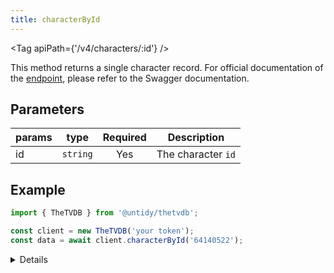 ```yaml
---
title: characterById
---
```



<Tag apiPath={'/v4/characters/:id'} />

This method returns a single character record. For official documentation of the
[endpoint](https://thetvdb.github.io/v4-api/#/Characters/getCharacterBase), please refer to the Swagger
documentation.

## Parameters

| params | type     | Required | Description        |
| ------ | -------- | :------: | ------------------ |
| id     | `string` |   Yes    | The character `id` |

## Example

```js {4}
import { TheTVDB } from '@untidy/thetvdb';

const client = new TheTVDB('your token');
const data = await client.characterById('64140522');
```

<Details>

```js
{
  status: 'success',
  data: {
    id: 64140522,
    name: 'Spike Spiegel',
    peopleId: 7916957,
    seriesId: 76885,
    series: {
      name: 'カウボーイビバップ',
      image: 'https://artworks.thetvdb.com/https://artworks.thetvdb.com/banners/posters/76885-3.jpg',
      year: '1998',
    },
    // ...
  },
};
```

</Details>

